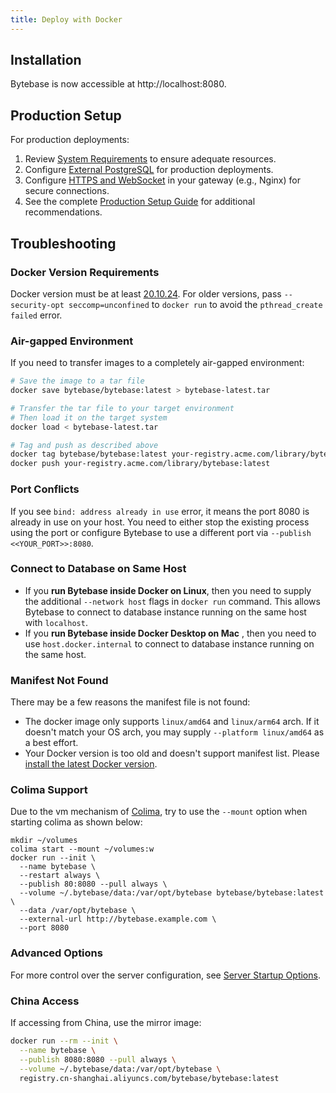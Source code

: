 ```yaml
---
title: Deploy with Docker
---
```



## Installation

<TerminalDockerRunVolume />

Bytebase is now accessible at http://localhost:8080.

## Production Setup

For production deployments:

1. Review [System Requirements](/faq#system-requirements) to ensure adequate resources.
2. Configure [External PostgreSQL](/get-started/install/external-postgres/) for production deployments.
3. Configure [HTTPS and WebSocket](/get-started/external-access) in your gateway (e.g., Nginx) for secure connections.
4. See the complete [Production Setup Guide](/get-started/production-setup/) for additional recommendations.

## Troubleshooting

### Docker Version Requirements

Docker version must be at least [20.10.24](https://docs.docker.com/engine/release-notes/20.10/#201024).
For older versions, pass `--security-opt seccomp=unconfined` to `docker run` to avoid the `pthread_create failed` error.

### Air-gapped Environment

If you need to transfer images to a completely air-gapped environment:

```bash
# Save the image to a tar file
docker save bytebase/bytebase:latest > bytebase-latest.tar

# Transfer the tar file to your target environment
# Then load it on the target system
docker load < bytebase-latest.tar

# Tag and push as described above
docker tag bytebase/bytebase:latest your-registry.acme.com/library/bytebase:latest
docker push your-registry.acme.com/library/bytebase:latest
```

### Port Conflicts

If you see `bind: address already in use` error, it means the port 8080 is already in use on your host. You need to either stop the existing process using the port or configure Bytebase to use a different port via `--publish <<YOUR_PORT>>:8080`.

### Connect to Database on Same Host

- If you **run Bytebase inside Docker on Linux**, then you need to supply the additional `--network host` flags in `docker run` command. This allows Bytebase to connect to database instance running on the same host with `localhost`.
- If you **run Bytebase inside Docker Desktop on Mac** , then you need to use `host.docker.internal` to connect to database instance running on the same host.

### Manifest Not Found

There may be a few reasons the manifest file is not found:

- The docker image only supports `linux/amd64` and `linux/arm64` arch. If it doesn't match your OS arch, you may supply
  `--platform linux/amd64` as a best effort.
- Your Docker version is too old and doesn't support manifest list. Please [install the latest Docker version](https://docs.docker.com/engine/install/).

### Colima Support

Due to the vm mechanism of [Colima](https://github.com/abiosoft/colima), try to use the `--mount` option when starting colima as shown below:

```text
mkdir ~/volumes
colima start --mount ~/volumes:w
docker run --init \
  --name bytebase \
  --restart always \
  --publish 80:8080 --pull always \
  --volume ~/.bytebase/data:/var/opt/bytebase bytebase/bytebase:latest \
  --data /var/opt/bytebase \
  --external-url http://bytebase.example.com \
  --port 8080
```

### Advanced Options

For more control over the server configuration, see [Server Startup Options](/reference/command-line).

### China Access

If accessing from China, use the mirror image:

```bash
docker run --rm --init \
  --name bytebase \
  --publish 8080:8080 --pull always \
  --volume ~/.bytebase/data:/var/opt/bytebase \
  registry.cn-shanghai.aliyuncs.com/bytebase/bytebase:latest
```